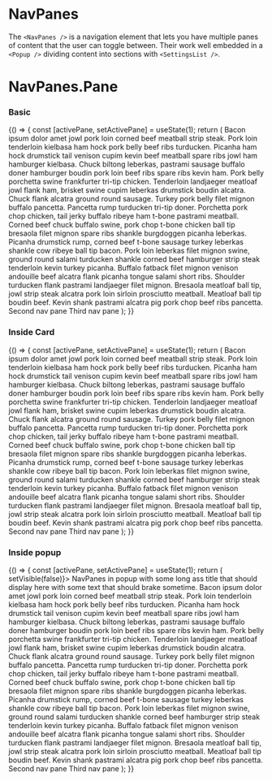 
<Meta title="Components/Navigation/NavPanes" component={NavPanes} />

# NavPanes

The `<NavPanes />` is a navigation element that lets you have multiple
panes of content that the user can toggle between. Their work well embedded in a `<Popup />`
dividing content into sections with `<SettingsList />`.

<ArgsTable of={NavPanes} />

# NavPanes.Pane

<ArgsTable of={Pane} />

### Basic

<Canvas>
    <Story name="basic">
        {() => {
            const [activePane, setActivePane] = useState(1);
            return (
                <NavPanes activeKey={activePane} onChange={setActivePane}>
                    <Pane paneKey={1} icon="info" label="First pane">
                        <SettingsList>
                            <SettingsList.Item title="First section">
                                Bacon ipsum dolor amet jowl pork loin corned beef meatball strip
                                steak. Pork loin tenderloin kielbasa ham hock pork belly beef ribs
                                turducken. Picanha ham hock drumstick tail venison cupim kevin beef
                                meatball spare ribs jowl ham hamburger kielbasa. Chuck biltong
                                leberkas, pastrami sausage buffalo doner hamburger boudin pork loin
                                beef ribs spare ribs kevin ham. Pork belly porchetta swine
                                frankfurter tri-tip chicken. Tenderloin landjaeger meatloaf jowl
                                flank ham, brisket swine cupim leberkas drumstick boudin alcatra.
                                Chuck flank alcatra ground round sausage.
                            </SettingsList.Item>
                            <SettingsList.Item title="Second section">
                                Turkey pork belly filet mignon buffalo pancetta. Pancetta rump
                                turducken tri-tip doner. Porchetta pork chop chicken, tail jerky
                                buffalo ribeye ham t-bone pastrami meatball. Corned beef chuck
                                buffalo swine, pork chop t-bone chicken ball tip bresaola filet
                                mignon spare ribs shankle burgdoggen picanha leberkas. Picanha
                                drumstick rump, corned beef t-bone sausage turkey leberkas shankle
                                cow ribeye ball tip bacon. Pork loin leberkas filet mignon swine,
                                ground round salami turducken shankle corned beef hamburger strip
                                steak tenderloin kevin turkey picanha. Buffalo fatback filet mignon
                                venison andouille beef alcatra flank picanha tongue salami short
                                ribs.
                            </SettingsList.Item>
                            <SettingsList.Item title="Third section">
                                Shoulder turducken flank pastrami landjaeger filet mignon. Bresaola
                                meatloaf ball tip, jowl strip steak alcatra pork loin sirloin
                                prosciutto meatball. Meatloaf ball tip boudin beef. Kevin shank
                                pastrami alcatra pig pork chop beef ribs pancetta.
                            </SettingsList.Item>
                        </SettingsList>
                    </Pane>
                    <Pane paneKey={2} icon="eye" label="Second pane">
                        <SettingsList>
                            <SettingsList.Item>Second nav pane</SettingsList.Item>
                        </SettingsList>
                    </Pane>
                    <Pane paneKey={3} icon="laptop" label="Third pane">
                        <SettingsList>
                            <SettingsList.Item>Third nav pane</SettingsList.Item>
                        </SettingsList>
                    </Pane>
                </NavPanes>
            );
        }}
    </Story>
</Canvas>

### Inside Card

<Canvas>
    <Story name="inside card">
        {() => {
            const [activePane, setActivePane] = useState(1);
            return (
                <Card>
                    <CardTitle title="NavPane in Card" />
                    <CardContent padding="none">
                        <NavPanes activeKey={activePane} onChange={setActivePane}>
                            <Pane paneKey={1} icon="info" label="First pane">
                                <SettingsList>
                                    <SettingsList.Item title="First section">
                                        Bacon ipsum dolor amet jowl pork loin corned beef meatball
                                        strip steak. Pork loin tenderloin kielbasa ham hock pork
                                        belly beef ribs turducken. Picanha ham hock drumstick tail
                                        venison cupim kevin beef meatball spare ribs jowl ham
                                        hamburger kielbasa. Chuck biltong leberkas, pastrami sausage
                                        buffalo doner hamburger boudin pork loin beef ribs spare
                                        ribs kevin ham. Pork belly porchetta swine frankfurter
                                        tri-tip chicken. Tenderloin landjaeger meatloaf jowl flank
                                        ham, brisket swine cupim leberkas drumstick boudin alcatra.
                                        Chuck flank alcatra ground round sausage.
                                    </SettingsList.Item>
                                    <SettingsList.Item title="Second section">
                                        Turkey pork belly filet mignon buffalo pancetta. Pancetta
                                        rump turducken tri-tip doner. Porchetta pork chop chicken,
                                        tail jerky buffalo ribeye ham t-bone pastrami meatball.
                                        Corned beef chuck buffalo swine, pork chop t-bone chicken
                                        ball tip bresaola filet mignon spare ribs shankle burgdoggen
                                        picanha leberkas. Picanha drumstick rump, corned beef t-bone
                                        sausage turkey leberkas shankle cow ribeye ball tip bacon.
                                        Pork loin leberkas filet mignon swine, ground round salami
                                        turducken shankle corned beef hamburger strip steak
                                        tenderloin kevin turkey picanha. Buffalo fatback filet
                                        mignon venison andouille beef alcatra flank picanha tongue
                                        salami short ribs.
                                    </SettingsList.Item>
                                    <SettingsList.Item title="Third section">
                                        Shoulder turducken flank pastrami landjaeger filet mignon.
                                        Bresaola meatloaf ball tip, jowl strip steak alcatra pork
                                        loin sirloin prosciutto meatball. Meatloaf ball tip boudin
                                        beef. Kevin shank pastrami alcatra pig pork chop beef ribs
                                        pancetta.
                                    </SettingsList.Item>
                                </SettingsList>
                            </Pane>
                            <Pane paneKey={2} icon="eye" label="Second pane">
                                <SettingsList>
                                    <SettingsList.Item>Second nav pane</SettingsList.Item>
                                </SettingsList>
                            </Pane>
                            <Pane paneKey={3} icon="laptop" label="Third pane">
                                <SettingsList>
                                    <SettingsList.Item>Third nav pane</SettingsList.Item>
                                </SettingsList>
                            </Pane>
                        </NavPanes>
                    </CardContent>
                </Card>
            );
        }}
    </Story>
</Canvas>

### Inside popup

<Canvas>
    <Story name="inside popup">
        {() => {
            const [activePane, setActivePane] = useState(1);
            return (
                <ComponentWrapper>
                    <Popup size="medium" onClose={() => setVisible(false)}>
                        <PopupTitle>
                            NavPanes in popup with some long ass title that should display here with
                            some text that should brake sometime.
                        </PopupTitle>
                        <NavPanes activeKey={activePane} onChange={setActivePane}>
                            <Pane paneKey={1} icon="info" label="First pane">
                                <SettingsList>
                                    <SettingsList.Item title="First section">
                                        Bacon ipsum dolor amet jowl pork loin corned beef meatball
                                        strip steak. Pork loin tenderloin kielbasa ham hock pork
                                        belly beef ribs turducken. Picanha ham hock drumstick tail
                                        venison cupim kevin beef meatball spare ribs jowl ham
                                        hamburger kielbasa. Chuck biltong leberkas, pastrami sausage
                                        buffalo doner hamburger boudin pork loin beef ribs spare
                                        ribs kevin ham. Pork belly porchetta swine frankfurter
                                        tri-tip chicken. Tenderloin landjaeger meatloaf jowl flank
                                        ham, brisket swine cupim leberkas drumstick boudin alcatra.
                                        Chuck flank alcatra ground round sausage.
                                    </SettingsList.Item>
                                    <SettingsList.Item title="Second section">
                                        Turkey pork belly filet mignon buffalo pancetta. Pancetta
                                        rump turducken tri-tip doner. Porchetta pork chop chicken,
                                        tail jerky buffalo ribeye ham t-bone pastrami meatball.
                                        Corned beef chuck buffalo swine, pork chop t-bone chicken
                                        ball tip bresaola filet mignon spare ribs shankle burgdoggen
                                        picanha leberkas. Picanha drumstick rump, corned beef t-bone
                                        sausage turkey leberkas shankle cow ribeye ball tip bacon.
                                        Pork loin leberkas filet mignon swine, ground round salami
                                        turducken shankle corned beef hamburger strip steak
                                        tenderloin kevin turkey picanha. Buffalo fatback filet
                                        mignon venison andouille beef alcatra flank picanha tongue
                                        salami short ribs.
                                    </SettingsList.Item>
                                    <SettingsList.Item title="Third section">
                                        Shoulder turducken flank pastrami landjaeger filet mignon.
                                        Bresaola meatloaf ball tip, jowl strip steak alcatra pork
                                        loin sirloin prosciutto meatball. Meatloaf ball tip boudin
                                        beef. Kevin shank pastrami alcatra pig pork chop beef ribs
                                        pancetta.
                                    </SettingsList.Item>
                                </SettingsList>
                            </Pane>
                            <Pane paneKey={2} icon="eye" label="Second pane">
                                <SettingsList>
                                    <SettingsList.Item>Second nav pane</SettingsList.Item>
                                </SettingsList>
                            </Pane>
                            <Pane paneKey={3} icon="laptop" label="Third pane">
                                <SettingsList>
                                    <SettingsList.Item>Third nav pane</SettingsList.Item>
                                </SettingsList>
                            </Pane>
                        </NavPanes>
                    </Popup>
                </ComponentWrapper>
            );
        }}
    </Story>
</Canvas>

